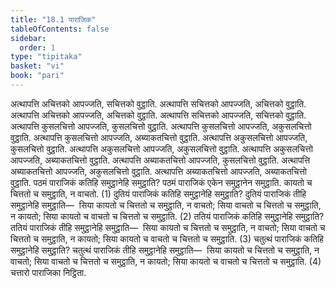 ```yaml
---
title: "18.1 पाराजिक"
tableOfContents: false
sidebar:
  order: 1
type: "tipitaka"
basket: "vi"
book: "pari"
---
```



<DynamicBreadcrumb />

<Division number="470" book="pari">

<Paragraph number="2200" book="pari">
अत्थापत्ति अचित्तको आपज्जति, सचित्तको वुट्ठाति. अत्थापत्ति सचित्तको आपज्जति, अचित्तको वुट्ठाति. अत्थापत्ति अचित्तको आपज्जति, अचित्तको वुट्ठाति. अत्थापत्ति सचित्तको आपज्जति, सचित्तको वुट्ठाति. अत्थापत्ति कुसलचित्तो आपज्जति, कुसलचित्तो वुट्ठाति. अत्थापत्ति कुसलचित्तो आपज्जति, अकुसलचित्तो वुट्ठाति. अत्थापत्ति कुसलचित्तो आपज्जति, अब्याकतचित्तो वुट्ठाति. अत्थापत्ति अकुसलचित्तो आपज्जति, कुसलचित्तो वुट्ठाति. अत्थापत्ति अकुसलचित्तो आपज्जति, अकुसलचित्तो वुट्ठाति. अत्थापत्ति अकुसलचित्तो आपज्जति, अब्याकतचित्तो वुट्ठाति. अत्थापत्ति अब्याकतचित्तो आपज्जति, कुसलचित्तो वुट्ठाति. अत्थापत्ति अब्याकतचित्तो आपज्जति, अकुसलचित्तो वुट्ठाति. अत्थापत्ति अब्याकतचित्तो आपज्जति, अब्याकतचित्तो वुट्ठाति.
</Paragraph>

<Paragraph number="2201" book="pari">
पठमं पाराजिकं कतिहि समुट्ठानेहि समुट्ठाति? पठमं पाराजिकं एकेन समुट्ठानेन समुट्ठाति. कायतो च चित्ततो च समुट्ठाति, न वाचतो. (1)
</Paragraph>

<Paragraph number="2202" book="pari">
दुतियं पाराजिकं कतिहि समुट्ठानेहि समुट्ठाति? दुतियं पाराजिकं तीहि समुट्ठानेहि समुट्ठाति—  सिया कायतो च चित्ततो च समुट्ठाति, न वाचतो; सिया वाचतो च चित्ततो च समुट्ठाति, न कायतो; सिया कायतो च वाचतो च चित्ततो च समुट्ठाति. (2)
</Paragraph>

<Paragraph number="2203" book="pari">
ततियं पाराजिकं कतिहि समुट्ठानेहि समुट्ठाति? ततियं पाराजिकं तीहि समुट्ठानेहि समुट्ठाति—  सिया कायतो च चित्ततो च समुट्ठाति, न वाचतो; सिया वाचतो च चित्ततो च समुट्ठाति, न कायतो; सिया कायतो च वाचतो च चित्ततो च समुट्ठाति. (3)
</Paragraph>

<Paragraph number="2204" book="pari">
चतुत्थं पाराजिकं कतिहि समुट्ठानेहि समुट्ठाति? चतुत्थं पाराजिकं तीहि समुट्ठानेहि समुट्ठाति—  सिया कायतो च चित्ततो च समुट्ठाति, न वाचतो; सिया वाचतो च चित्ततो च समुट्ठाति, न कायतो; सिया कायतो च वाचतो च चित्ततो च समुट्ठाति. (4)

</Paragraph>
</Division>

<Paragraph number="2205" type="center" book="pari">
चत्तारो पाराजिका निट्ठिता.
</Paragraph>